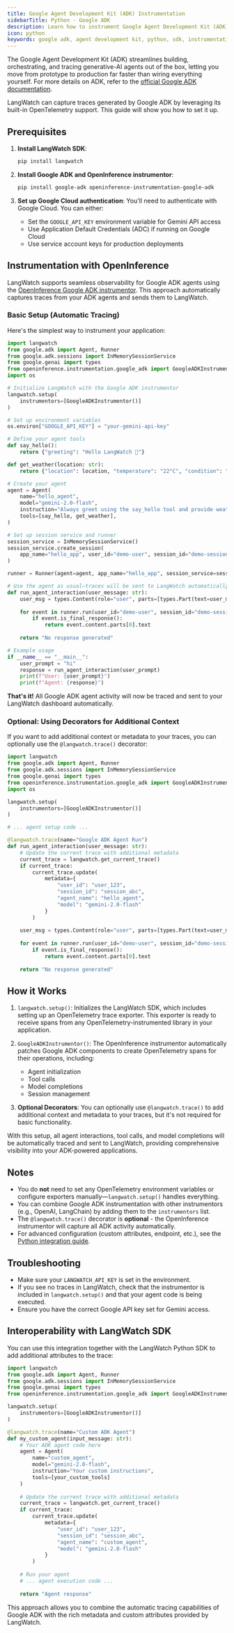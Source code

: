 ```yaml
---
title: Google Agent Development Kit (ADK) Instrumentation
sidebarTitle: Python - Google ADK
description: Learn how to instrument Google Agent Development Kit (ADK) applications with LangWatch.
icon: python
keywords: google adk, agent development kit, python, sdk, instrumentation, opentelemetry, langwatch, tracing
---
```


The Google Agent Development Kit (ADK) streamlines building, orchestrating, and tracing generative-AI agents out of the box, letting you move from prototype to production far faster than wiring everything yourself. For more details on ADK, refer to the [official Google ADK documentation](https://google.github.io/adk-docs/).

LangWatch can capture traces generated by Google ADK by leveraging its built-in OpenTelemetry support. This guide will show you how to set it up.

## Prerequisites

1.  **Install LangWatch SDK**:
    ```bash
    pip install langwatch
    ```

2.  **Install Google ADK and OpenInference instrumentor**:
    ```bash
    pip install google-adk openinference-instrumentation-google-adk
    ```

3.  **Set up Google Cloud authentication**:
    You'll need to authenticate with Google Cloud. You can either:
    - Set the `GOOGLE_API_KEY` environment variable for Gemini API access
    - Use Application Default Credentials (ADC) if running on Google Cloud
    - Use service account keys for production deployments

## Instrumentation with OpenInference

LangWatch supports seamless observability for Google ADK agents using the [OpenInference Google ADK instrumentor](https://github.com/Arize-ai/openinference/tree/main/python/instrumentation/openinference-instrumentation-google-adk). This approach automatically captures traces from your ADK agents and sends them to LangWatch.

### Basic Setup (Automatic Tracing)

Here's the simplest way to instrument your application:

```python
import langwatch
from google.adk import Agent, Runner
from google.adk.sessions import InMemorySessionService
from google.genai import types
from openinference.instrumentation.google_adk import GoogleADKInstrumentor
import os

# Initialize LangWatch with the Google ADK instrumentor
langwatch.setup(
    instrumentors=[GoogleADKInstrumentor()]
)

# Set up environment variables
os.environ["GOOGLE_API_KEY"] = "your-gemini-api-key"

# Define your agent tools
def say_hello():
    return {"greeting": "Hello LangWatch 👋"}

def get_weather(location: str):
    return {"location": location, "temperature": "22°C", "condition": "sunny"}

# Create your agent
agent = Agent(
    name="hello_agent",
    model="gemini-2.0-flash",
    instruction="Always greet using the say_hello tool and provide weather information when asked.",
    tools=[say_hello, get_weather],
)

# Set up session service and runner
session_service = InMemorySessionService()
session_service.create_session(
    app_name="hello_app", user_id="demo-user", session_id="demo-session"
)

runner = Runner(agent=agent, app_name="hello_app", session_service=session_service)

# Use the agent as usual—traces will be sent to LangWatch automatically
def run_agent_interaction(user_message: str):
    user_msg = types.Content(role="user", parts=[types.Part(text=user_message)])
    
    for event in runner.run(user_id="demo-user", session_id="demo-session", new_message=user_msg):
        if event.is_final_response():
            return event.content.parts[0].text
    
    return "No response generated"

# Example usage
if __name__ == "__main__":
    user_prompt = "hi"
    response = run_agent_interaction(user_prompt)
    print(f"User: {user_prompt}")
    print(f"Agent: {response}")
```

**That's it!** All Google ADK agent activity will now be traced and sent to your LangWatch dashboard automatically.

### Optional: Using Decorators for Additional Context

If you want to add additional context or metadata to your traces, you can optionally use the `@langwatch.trace()` decorator:

```python
import langwatch
from google.adk import Agent, Runner
from google.adk.sessions import InMemorySessionService
from google.genai import types
from openinference.instrumentation.google_adk import GoogleADKInstrumentor
import os

langwatch.setup(
    instrumentors=[GoogleADKInstrumentor()]
)

# ... agent setup code ...

@langwatch.trace(name="Google ADK Agent Run")
def run_agent_interaction(user_message: str):
    # Update the current trace with additional metadata
    current_trace = langwatch.get_current_trace()
    if current_trace:
        current_trace.update(
            metadata={
                "user_id": "user_123",
                "session_id": "session_abc",
                "agent_name": "hello_agent",
                "model": "gemini-2.0-flash"
            }
        )
    
    user_msg = types.Content(role="user", parts=[types.Part(text=user_message)])
    
    for event in runner.run(user_id="demo-user", session_id="demo-session", new_message=user_msg):
        if event.is_final_response():
            return event.content.parts[0].text
    
    return "No response generated"
```

## How it Works

1.  `langwatch.setup()`: Initializes the LangWatch SDK, which includes setting up an OpenTelemetry trace exporter. This exporter is ready to receive spans from any OpenTelemetry-instrumented library in your application.

2.  `GoogleADKInstrumentor()`: The OpenInference instrumentor automatically patches Google ADK components to create OpenTelemetry spans for their operations, including:
    - Agent initialization
    - Tool calls
    - Model completions
    - Session management

3.  **Optional Decorators**: You can optionally use `@langwatch.trace()` to add additional context and metadata to your traces, but it's not required for basic functionality.

With this setup, all agent interactions, tool calls, and model completions will be automatically traced and sent to LangWatch, providing comprehensive visibility into your ADK-powered applications.


## Notes

- You do **not** need to set any OpenTelemetry environment variables or configure exporters manually—`langwatch.setup()` handles everything.
- You can combine Google ADK instrumentation with other instrumentors (e.g., OpenAI, LangChain) by adding them to the `instrumentors` list.
- The `@langwatch.trace()` decorator is **optional** - the OpenInference instrumentor will capture all ADK activity automatically.
- For advanced configuration (custom attributes, endpoint, etc.), see the [Python integration guide](/integration/python/guide).

## Troubleshooting

- Make sure your `LANGWATCH_API_KEY` is set in the environment.
- If you see no traces in LangWatch, check that the instrumentor is included in `langwatch.setup()` and that your agent code is being executed.
- Ensure you have the correct Google API key set for Gemini access.

## Interoperability with LangWatch SDK

You can use this integration together with the LangWatch Python SDK to add additional attributes to the trace:

```python
import langwatch
from google.adk import Agent, Runner
from google.adk.sessions import InMemorySessionService
from google.genai import types
from openinference.instrumentation.google_adk import GoogleADKInstrumentor

langwatch.setup(
    instrumentors=[GoogleADKInstrumentor()]
)

@langwatch.trace(name="Custom ADK Agent")
def my_custom_agent(input_message: str):
    # Your ADK agent code here
    agent = Agent(
        name="custom_agent",
        model="gemini-2.0-flash",
        instruction="Your custom instructions",
        tools=[your_custom_tools]
    )
    
    # Update the current trace with additional metadata
    current_trace = langwatch.get_current_trace()
    if current_trace:
        current_trace.update(
            metadata={
                "user_id": "user_123",
                "session_id": "session_abc",
                "agent_name": "custom_agent",
                "model": "gemini-2.0-flash"
            }
        )
    
    # Run your agent
    # ... agent execution code ...
    
    return "Agent response"
```

This approach allows you to combine the automatic tracing capabilities of Google ADK with the rich metadata and custom attributes provided by LangWatch. 
